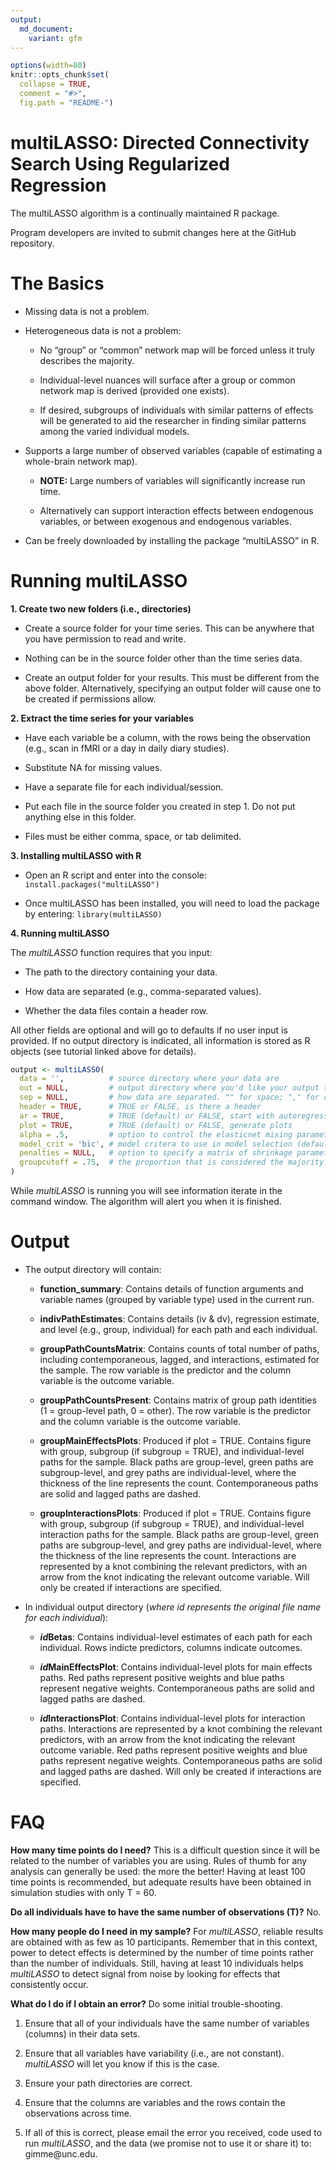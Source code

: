 ```yaml
---
output:
  md_document:
    variant: gfm
---
```


<!-- README.md is generated from README.Rmd. Please edit that file -->

```r
options(width=80)
knitr::opts_chunk$set(
  collapse = TRUE,
  comment = "#>",
  fig.path = "README-")
```

# **multiLASSO: Directed Connectivity Search Using Regularized Regression**

The multiLASSO algorithm is a continually maintained R package.

Program developers are invited to submit changes here at the GitHub repository. 

# **The Basics**

+ Missing data is not a problem. 

+ Heterogeneous data is not a problem: 

  + No "group" or "common" network map will be forced unless it truly describes the majority. 
  
  + Individual-level nuances will surface after a group or common network map is derived (provided one exists).
  
  + If desired, subgroups of individuals with similar patterns of effects will be generated to aid the researcher in finding similar patterns among the varied individual models. 
  
+ Supports a large number of observed variables (capable of estimating a whole-brain network map). 
  + **NOTE:** Large numbers of variables will significantly increase run time.

  + Alternatively can support interaction effects between endogenous variables, or between exogenous and endogenous variables.

+ Can be freely downloaded by installing the package "multiLASSO" in R.

# **Running multiLASSO**

__1. Create two new folders (i.e., directories)__

+ Create a source folder for your time series. This can be anywhere that you have permission to read and write. 

+ Nothing can be in the source folder other than the time series data.

+ Create an output folder for your results. This must be different from the above folder. Alternatively, specifying an output folder will cause one to be created if permissions allow.

__2. Extract the time series for your variables__

  + Have each variable be a column, with the rows being the observation (e.g., scan in fMRI or a day in daily diary studies).

  + Substitute NA for missing values.

  + Have a separate file for each individual/session.

  + Put each file in the source folder you created in step 1. Do not put anything else in this folder.

  + Files must be either comma, space, or tab delimited.

__3. Installing multiLASSO with R__

  + Open an R script and enter into the console: `install.packages("multiLASSO")`
  
  + Once multiLASSO has been installed, you will need to load the package by entering: `library(multiLASSO)`
  
__4. Running multiLASSO__

  The *multiLASSO* function requires that you input:
  
  + The path to the directory containing your data.
  
  + How data are separated (e.g., comma-separated values).
  
  + Whether the data files contain a header row. 
  
  All other fields are optional and will go to defaults if no user input is provided. If no output directory is indicated, all information is stored as R objects (see tutorial linked above for details).
```r
output <- multiLASSO(
  data = '',          # source directory where your data are 
  out = NULL,         # output directory where you'd like your output to go (if NULL, output will only be saved in a list object)
  sep = NULL,         # how data are separated. "" for space; "," for comma, "/t" for tab-delimited
  header = TRUE,      # TRUE or FALSE, is there a header
  ar = TRUE,          # TRUE (default) or FALSE, start with autoregressive paths open
  plot = TRUE,        # TRUE (default) or FALSE, generate plots
  alpha = .5,         # option to control the elasticnet mixing parameter; alpha = .5 (default), alpha = 1 is the lasso penalty, alpha = 0 is the ridge regression penalty
  model_crit = 'bic', # model critera to use in model selection (default to BIC); other options include 'cv' (cross-validation), 'aic', 'aicc', 'hqc'
  penalties = NULL,   # option to specify a matrix of shrinkage parameters that will control the initial search for a group-level network map
  groupcutoff = .75,  # the proportion that is considered the majority at the group level
)        
```

While *multiLASSO* is running you will see information iterate in the command window. The algorithm will alert you when it is finished.

# **Output**

+ The output directory will contain:

  + __function_summary__: Contains details of function arguments and variable names (grouped by variable type) used in the current run.
  
  + __indivPathEstimates__: Contains details (iv & dv), regression estimate, and level (e.g., group, individual) for each path and each individual.
  
  + __groupPathCountsMatrix__: Contains counts of total number of paths, including contemporaneous, lagged, and interactions, estimated for the sample. The row variable is the predictor and the column variable is the outcome variable.
  
  + __groupPathCountsPresent__: Contains matrix of group path identities (1 = group-level path, 0 = other). The row variable is the predictor and the column variable is the outcome variable.
  
  + __groupMainEffectsPlots__: Produced if plot = TRUE. Contains figure with group, subgroup (if subgroup = TRUE), and individual-level paths for the sample. Black paths are group-level, green paths are subgroup-level, and grey paths are individual-level, where the thickness of the line represents the count. Contemporaneous paths are solid and lagged paths are dashed.
  
  + __groupInteractionsPlots__: Produced if plot = TRUE. Contains figure with group, subgroup (if subgroup = TRUE), and individual-level interaction paths for the sample. Black paths are group-level, green paths are subgroup-level, and grey paths are individual-level, where the thickness of the line represents the count. Interactions are represented by a knot combining the relevant predictors, with an arrow from the knot indicating the relevant outcome variable. Will only be created if interactions are specified.
  
+ In individual output directory (*where id represents the original file name for each individual*):

  + __*id*Betas__: Contains individual-level estimates of each path for each individual. Rows indicte predictors, columns indicate outcomes.
  
  + __*id*MainEffectsPlot__: Contains individual-level plots for main effects paths. Red paths represent positive weights and blue paths represent negative weights. Contemporaneous paths are solid and lagged paths are dashed.
  
  + __*id*InteractionsPlot__: Contains individual-level plots for interaction paths. Interactions are represented by a knot combining the relevant predictors, with an arrow from the knot indicating the relevant outcome variable. Red paths represent positive weights and blue paths represent negative weights. Contemporaneous paths are solid and lagged paths are dashed. Will only be created if interactions are specified.
  
# **FAQ**

**How many time points do I need?**
This is a difficult question since it will be related to the number of variables you are using. Rules of thumb for any analysis can generally be used: the more the better! Having at least 100 time points is recommended, but adequate results have been obtained in simulation studies with only T = 60.

**Do all individuals have to have the same number of observations (T)?**
No.

**How many people do I need in my sample?**
For *multiLASSO*, reliable results are obtained with as few as 10 participants. Remember that in this context, power to detect effects is determined by the number of time points rather than the number of individuals. Still, having at least 10 individuals helps *multiLASSO* to detect signal from noise by looking for effects that consistently occur.

**What do I do if I obtain an error?**
Do some initial trouble-shooting. 

1. Ensure that all of your individuals have the same number of variables (columns) in their data sets.

2. Ensure that all variables have variability (i.e., are not constant). *multiLASSO* will let you know if this is the case.

3. Ensure your path directories are correct.

4. Ensure that the columns are variables and the rows contain the observations across time.

5. If all of this is correct, please email the error you received, code used to run *multiLASSO*, and the data (we promise not to use it or share it) to: gimme@unc.edu.